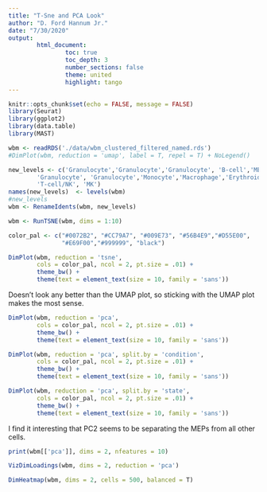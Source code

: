 ```yaml
---
title: "T-Sne and PCA Look"
author: "D. Ford Hannum Jr."
date: "7/30/2020"
output: 
        html_document:
                toc: true
                toc_depth: 3
                number_sections: false
                theme: united
                highlight: tango
---
```


```r
knitr::opts_chunk$set(echo = FALSE, message = FALSE)
library(Seurat)
library(ggplot2)
library(data.table)
library(MAST)
```

```r
wbm <- readRDS('./data/wbm_clustered_filtered_named.rds')
#DimPlot(wbm, reduction = 'umap', label = T, repel = T) + NoLegend()
```

```r
new_levels <- c('Granulocyte','Granulocyte','Granulocyte', 'B-cell','MEP', 
        'Granulocyte', 'Granulocyte','Monocyte','Macrophage','Erythroid','B-cell',
        'T-cell/NK', 'MK')
names(new_levels)  <- levels(wbm)
#new_levels
wbm <- RenameIdents(wbm, new_levels)
```

```r
wbm <- RunTSNE(wbm, dims = 1:10)
```

```r

color_pal <- c("#0072B2", "#CC79A7", "#009E73", "#56B4E9","#D55E00",
               "#E69F00","#999999", "black")

DimPlot(wbm, reduction = 'tsne', 
        cols = color_pal, ncol = 2, pt.size = .01) +
        theme_bw() +
        theme(text = element_text(size = 10, family = 'sans'))
```

Doesn't look any better than the UMAP plot, so sticking with the UMAP plot makes the most sense.


```r
DimPlot(wbm, reduction = 'pca', 
        cols = color_pal, ncol = 2, pt.size = .01) +
        theme_bw() +
        theme(text = element_text(size = 10, family = 'sans'))

DimPlot(wbm, reduction = 'pca', split.by = 'condition', 
        cols = color_pal, ncol = 2, pt.size = .01) +
        theme_bw() +
        theme(text = element_text(size = 10, family = 'sans'))

DimPlot(wbm, reduction = 'pca', split.by = 'state', 
        cols = color_pal, ncol = 2, pt.size = .01) +
        theme_bw() +
        theme(text = element_text(size = 10, family = 'sans'))
```

I find it interesting that PC2 seems to be separating the MEPs from all other cells.


```r
print(wbm[['pca']], dims = 2, nfeatures = 10)

VizDimLoadings(wbm, dims = 2, reduction = 'pca')

DimHeatmap(wbm, dims = 2, cells = 500, balanced = T)
```

